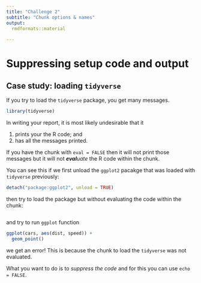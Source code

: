 ```yaml
---
title: "Challenge 2"
subtitle: "Chunk options & names"
output: 
  rmdformats::material
    
---
```


# Suppressing setup code and output

## Case study: loading `tidyverse`

If you try to load the `tidyverse` package, you get many messages.


```r
library(tidyverse)
```

In writing your report, it is most likely undesirable that it

1. prints your the R code; and
1. has all the messages printed.

If you have the chunk with `eval = FALSE` then it will not print those messages but it will not _**eval**uate_ the R code within the chunk.

You can see this if we first unload the `ggplot2` pacakge that was loaded with `tidyverse` previously:

```r
detach("package:ggplot2", unload = TRUE)
```

then try to load the package but without evaluating the code within the chunk:

```r
```

and try to run `ggplot` function

```r
ggplot(cars, aes(dist, speed)) +
  geom_point()
```

we get an error! This is because the chunk to load the `tidyverse` was not evaluated. 

What you want to do is to _suppress the code_ and for this you can use `echo = FALSE`.

```r
```


